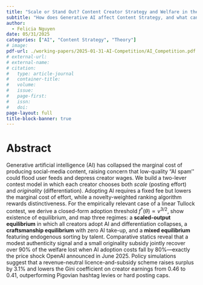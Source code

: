 ```yaml
---
title: "Scale or Stand Out? Content Creator Strategy and Welfare in the Age of Generative AI Content"
subtitle: "How does Generative AI affect Content Strategy, and what can platforms do?"
author: 
  - Felicia Nguyen
date: 05/31/2025
categories: ["AI", "Content Strategy", "Theory"]
# image: 
pdf-url: ./working-papers/2025-01-31-AI-Competition/AI_Competition.pdf
# external-url:
# external-name:
# citation:
#   type: article-journal
#   container-title: 
#   volume: 
#   issue:
#   page-first:
#   issn:
#   doi:
page-layout: full
title-block-banner: true
---
```


# Abstract

Generative artificial intelligence (AI) has collapsed the marginal cost of producing social-media content, raising concern that low-quality “AI spam’’ could flood user feeds and depress creator wages.  We build a two-lever contest model in which each creator chooses both *scale* (posting effort) and *originality* (differentiation).  Adopting AI requires a fixed fee but lowers the marginal cost of effort, while a novelty-weighted ranking algorithm rewards distinctiveness.  For the empirically relevant case of a linear Tullock contest, we derive a closed-form adoption threshold $f^{\dagger}(\theta)\propto v^{3/2}$, show existence of equilibrium, and map three regimes: a **scaled-output equilibrium** in which all creators adopt AI and differentiation collapses, a **craftsmanship equilibrium** with zero AI take-up, and a **mixed equilibrium** featuring endogenous sorting by talent.  Comparative statics reveal that a modest authenticity signal and a small originality subsidy jointly recover over 90\% of the welfare lost when AI adoption costs fall by 80\%—exactly the price shock OpenAI announced in June 2025. Policy simulations suggest that a revenue-neutral licence-and-subsidy scheme raises surplus by 3.1\% and lowers the Gini coefficient on creator earnings from 0.46 to 0.41, outperforming Pigovian hashtag levies or hard posting caps.